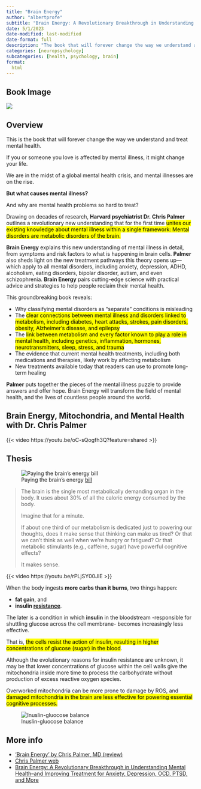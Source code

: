 ```yaml
---
title: "Brain Energy"
author: "albertprofe"
subtitle: "Brain Energy: A Revolutionary Breakthrough in Understanding Mental Health--and Improving Treatment for Anxiety, Depression, OCD, PTSD, and More, 2023, Christopher M. Palmer"
date: 5/1/2023
date-modified: last-modified
date-format: full
description: "The book that will forever change the way we understand and treat mental health."
categories: [neuropsychology]
subcategories: [health, psychology, brain]
format:
  html
---
```


## Book Image

![](/books/brainEnergy.jpeg)

## Overview

This is the book that will forever change the way we understand and treat mental health.

If you or someone you love is affected by mental illness, it might change your life.

::: {.callout-note}
We are in the midst of a global mental health crisis, and mental illnesses are on the rise.

**But what causes mental illness?**

And why are mental health problems so hard to treat?

:::

Drawing on decades of research, **Harvard psychiatrist Dr. Chris Palmer** outlines a revolutionary new understanding that for the first time <mark>unites our existing knowledge about mental illness within a single framework: Mental disorders are metabolic disorders of the brain.</mark>



**Brain Energy** explains this new understanding of mental illness in detail, from symptoms and risk factors to what is happening in brain cells. **Palmer** also sheds light on the new treatment pathways this theory opens up—which apply to all mental disorders, including anxiety, depression, ADHD, alcoholism, eating disorders, bipolar disorder, autism, and even schizophrenia. **Brain Energy** pairs cutting-edge science with practical advice and strategies to help people reclaim their mental health.

This groundbreaking book reveals:

- Why classifying mental disorders as “separate” conditions is misleading
- The <mark>clear connections between mental illness and disorders linked to metabolism, including diabetes, heart attacks, strokes, pain disorders, obesity, Alzheimer’s disease, and epilepsy</mark>
- The <mark>link between metabolism and every factor known to play a role in mental health, including genetics, inflammation, hormones, neurotransmitters, sleep, stress, and trauma</mark> 
- The evidence that current mental health treatments, including both medications and therapies, likely work by affecting metabolism
- New treatments available today that readers can use to promote long-term healing

**Palmer** puts together the pieces of the mental illness puzzle to provide answers and offer hope. Brain Energy will transform the field of mental health, and the lives of countless people around the world.

## Brain Energy, Mitochondria, and Mental Health with Dr. Chris Palmer

{{< video https://youtu.be/oC-sQogfh3Q?feature=shared >}}

## Thesis

![Paying the brain's energy [bill](https://www.sciencedirect.com/science/article/pii/S0959438822001623){.external}](/books/brainenergy-mass.jpg)

> The brain is the single most metabolically demanding organ in the body. It uses about 30% of all the caloric energy consumed by the body.
>
> Imagine that for a minute.
>
> If about one third of our metabolism is dedicated just to powering our thoughts, does it make sense that thinking can make us tired? Or that we can’t think as well when we’re hungry or fatigued? Or that metabolic stimulants (e.g., caffeine, sugar) have powerful cognitive effects?
>
>It makes sense.

{{< video https://youtu.be/rPLjSY00JlE >}}

When the body ingests **more carbs than it burns**, two things happen:

- **fat gain**, and
- **insulin [resistance](https://www.niddk.nih.gov/health-information/diabetes/overview/what-is-diabetes/prediabetes-insulin-resistance){.external}**.
  
The later is a condition in which **insulin** in the bloodstream -responsible for shuttling glucose across the cell membrane- becomes increasingly less effective.

That is, <mark>the cells resist the action of insulin, resulting in higher concentrations of glucose (sugar) in the blood</mark>.

::: {.column-margin} 
Although the evolutionary reasons for insulin resistance are unknown, it may be that lower concentrations of glucose within the cell walls give the mitochondria inside more time to process the carbohydrate without production of excess reactive oxygen species.
:::


Overworked mitochondria can be more prone to damage by ROS, and <mark>damaged mitochondria in the brain are less effective for powering essential cognitive processes.</mark>

![Inuslin-gluocose balance](/books/brainenenegy-inulin.png)

## More info

- ['Brain Energy' by Chris Palmer, MD (review)](https://seagertp.substack.com/p/brain-energy-book-review-chris-palmer){.external}
- [Chris Palmer web](https://www.chrispalmermd.com/){.external}
- [Brain Energy: A Revolutionary Breakthrough in Understanding Mental Health--and Improving Treatment for Anxiety, Depression, OCD, PTSD, and More](https://www.goodreads.com/book/show/61129785-brain-energy){.external}
